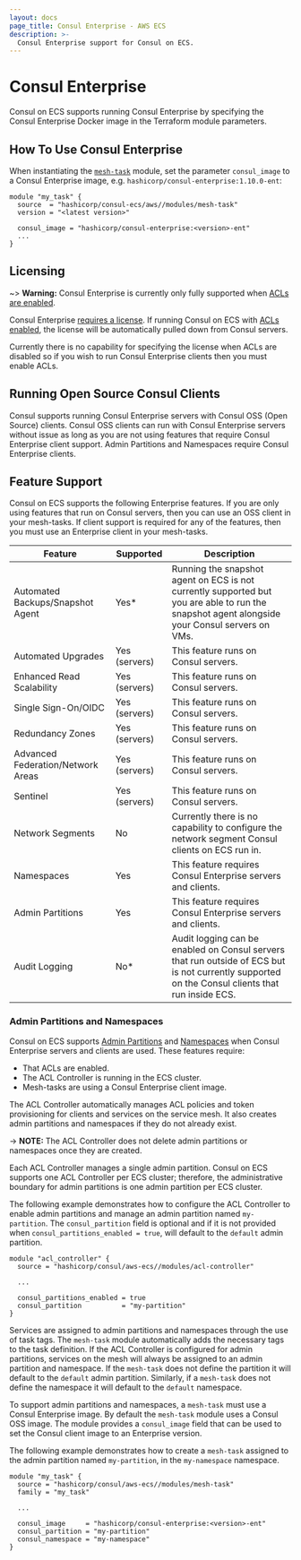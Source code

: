 ```yaml
---
layout: docs
page_title: Consul Enterprise - AWS ECS
description: >-
  Consul Enterprise support for Consul on ECS.
---
```


# Consul Enterprise

Consul on ECS supports running Consul Enterprise by specifying the Consul Enterprise
Docker image in the Terraform module parameters.

## How To Use Consul Enterprise

When instantiating the [`mesh-task`](https://registry.terraform.io/modules/hashicorp/consul-ecs/aws/latest/submodules/mesh-task) module,
set the parameter `consul_image` to a Consul Enterprise image, e.g. `hashicorp/consul-enterprise:1.10.0-ent`:

```hcl
module "my_task" {
  source  = "hashicorp/consul-ecs/aws//modules/mesh-task"
  version = "<latest version>"

  consul_image = "hashicorp/consul-enterprise:<version>-ent"
  ...
}
```

## Licensing

~> **Warning:** Consul Enterprise is currently only fully supported when [ACLs are enabled](/docs/ecs/production-installation#deploy-acl-controller).

Consul Enterprise [requires a license](/docs/enterprise/license/overview). If running
Consul on ECS with [ACLs enabled](/docs/ecs/production-installation#deploy-acl-controller), the license
will be automatically pulled down from Consul servers.

Currently there is no capability for specifying the license when ACLs are disabled so if you wish to
run Consul Enterprise clients then you must enable ACLs.

## Running Open Source Consul Clients

Consul supports running Consul Enterprise servers with Consul OSS (Open Source) clients.
Consul OSS clients can run with Consul Enterprise servers without issue as long as you are
not using features that require Consul Enterprise client support.
Admin Partitions and Namespaces require Consul Enterprise clients.

## Feature Support

Consul on ECS supports the following Enterprise features.
If you are only using features that run on Consul servers, then you can use an OSS client in your mesh-tasks.
If client support is required for any of the features, then you must use an Enterprise client in your mesh-tasks.

| Feature                           | Supported     | Description                                                                                                                                                             |
|-----------------------------------|---------------|-------------------------------------------------------------------------------------------------------------------------------------------------------------------------|
| Automated Backups/Snapshot Agent  | Yes*          | Running the snapshot agent on ECS is not currently supported but you are able to run the snapshot agent alongside your Consul servers on VMs.                           |
| Automated Upgrades                | Yes (servers) | This feature runs on Consul servers.                                                                                                                                    |
| Enhanced Read Scalability         | Yes (servers) | This feature runs on Consul servers.                                                                                                                                    |
| Single Sign-On/OIDC               | Yes (servers) | This feature runs on Consul servers.                                                                                                                                    |
| Redundancy Zones                  | Yes (servers) | This feature runs on Consul servers.                                                                                                                                    |
| Advanced Federation/Network Areas | Yes (servers) | This feature runs on Consul servers.                                                                                                                                    |
| Sentinel                          | Yes (servers) | This feature runs on Consul servers.                                                                                                                                    |
| Network Segments                  | No            | Currently there is no capability to configure the network segment Consul clients on ECS run in.                                                                         |
| Namespaces                        | Yes           | This feature requires Consul Enterprise servers and clients.                                                                                                            |
| Admin Partitions                  | Yes           | This feature requires Consul Enterprise servers and clients.                                                                                                            |
| Audit Logging                     | No*           | Audit logging can be enabled on Consul servers that run outside of ECS but is not currently supported on the Consul clients that run inside ECS.                        |

### Admin Partitions and Namespaces

Consul on ECS supports [Admin Partitions](/docs/enterprise/admin-partitions) and [Namespaces](/docs/enterprise/namespaces) when Consul Enterprise servers and clients are used.
These features require:
* That ACLs are enabled.
* The ACL Controller is running in the ECS cluster.
* Mesh-tasks are using a Consul Enterprise client image.

The ACL Controller automatically manages ACL policies and token provisioning for clients and services on the service mesh.
It also creates admin partitions and namespaces if they do not already exist.

-> **NOTE:** The ACL Controller does not delete admin partitions or namespaces once they are created.

Each ACL Controller manages a single admin partition. Consul on ECS supports one ACL Controller per ECS cluster;
therefore, the administrative boundary for admin partitions is one admin partition per ECS cluster.

The following example demonstrates how to configure the ACL Controller to enable admin partitions
and manage an admin partition named `my-partition`. The `consul_partition` field is optional and if it
is not provided when `consul_partitions_enabled = true`, will default to the `default` admin partition.

<CodeBlockConfig highlight="6-7">

```hcl
module "acl_controller" {
  source = "hashicorp/consul/aws-ecs//modules/acl-controller"

  ...

  consul_partitions_enabled = true
  consul_partition          = "my-partition"
}
```

</CodeBlockConfig>

Services are assigned to admin partitions and namespaces through the use of task tags.
The `mesh-task` module automatically adds the necessary tags to the task definition.
If the ACL Controller is configured for admin partitions, services on the mesh will
always be assigned to an admin partition and namespace. If the `mesh-task` does not define
the partition it will default to the `default` admin partition. Similarly, if a `mesh-task` does
not define the namespace it will default to the `default` namespace.

To support admin partitions and namespaces, a `mesh-task` must use a Consul Enterprise image.
By default the `mesh-task` module uses a Consul OSS image. The module provides
a `consul_image` field that can be used to set the Consul client image to an Enterprise version.

The following example demonstrates how to create a `mesh-task` assigned to the admin partition named
`my-partition`, in the `my-namespace` namespace.

<CodeBlockConfig highlight="7-9">

```hcl
module "my_task" {
  source = "hashicorp/consul/aws-ecs//modules/mesh-task"
  family = "my_task"

  ...

  consul_image     = "hashicorp/consul-enterprise:<version>-ent"
  consul_partition = "my-partition"
  consul_namespace = "my-namespace"
}
```

</CodeBlockConfig>
